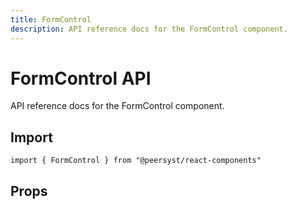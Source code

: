 ```yaml
---
title: FormControl
description: API reference docs for the FormControl component.
---
```



# FormControl API

API reference docs for the FormControl component.

## Import

```tsx
import { FormControl } from "@peersyst/react-components"
```

## Props

<Props component="FormControl" />
